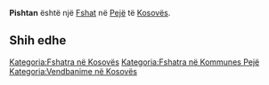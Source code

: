 {{Fshat në Kosovës
 | Emri                = Pishtan
| sqi_N_name = Pishtan
| sqi_N_FULL_NAME_RO = Pishtan
| sqi_N_FULL_NAME_ND_RO = Pishtan
| sqi_N_SORT_NAME_RG = PISHTAN
| sqi_N_FULL_NAME_RG = Pishtan
| sqi_N_FULL_NAME_ND_RG = Pishtan
| sqi_V_name = Bishtan
| sqi_V_FULL_NAME_RO = Bishtan
| sqi_V_FULL_NAME_ND_RO = Bishtan
| sqi_V_SORT_NAME_RG = BISHTAN
| sqi_V_FULL_NAME_RG = Bishtan
| sqi_V_FULL_NAME_ND_RG = Bishtan
| srp_N_name = Pištane
| srp_N_FULL_NAME_RO = Pištane
| srp_N_FULL_NAME_ND_RO = Pistane
| srp_N_SORT_NAME_RG = PISTANE
| srp_N_FULL_NAME_RG = Pištane
| srp_N_FULL_NAME_ND_RG = Pistane
| srp_NS_name = Пиштане
| srp_NS_FULL_NAME_RO = Пиштане
| srp_NS_FULL_NAME_ND_RO = Пиштане
| srp_NS_SORT_NAME_RG = ПИШТАНЕ
| srp_NS_FULL_NAME_RG = Пиштане
| srp_NS_FULL_NAME_ND_RG = Пиштане

 | Emri (Rasa dhanore) = 
 | Figura              = 
 | Shteti              = Kosovo
 | Komuna              = Pejë
 | Kodi postar         = 
 | Sipërfaqja          = 

 | Popullsia           = 

 | Regj. i popullsisë  = 
 | Dend. e popullsisë  = 
 | Faqja zyrtare       = 
 <!--- Koordinatat ----> 
 | Gjerësia            = 42.614444
 | Gjatësia            = 20.420556
 | Lartësia            = 
}}
'''Pishtan''' është një [[Fshat]] në [[Pejë]] të [[Kosovës]].

<!-- == Gjeografia == -->
<!-- == Historia == -->
<!-- == Demografia == -->
== Shih edhe ==
{{Komuna Pejë}}
{{Kosovo-Administrata-Cung}}

[[Kategoria:Fshatra në Kosovës]]
[[Kategoria:Fshatra në Kommunes Pejë]]
[[Kategoria:Vendbanime në Kosovës]]